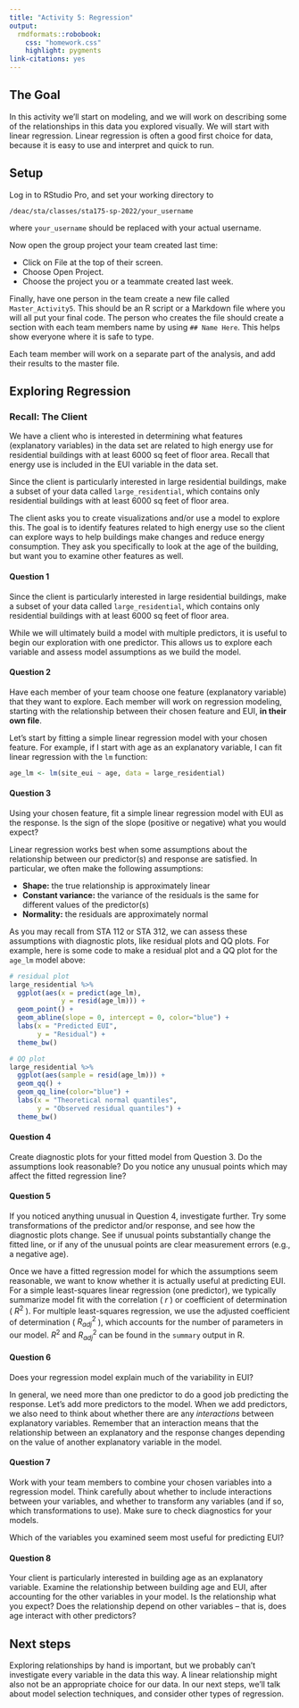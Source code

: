 ---
title: "Activity 5: Regression"
output: 
  rmdformats::robobook:
    css: "homework.css"
    highlight: pygments
link-citations: yes
---

## The Goal

In this activity we'll start on modeling, and we will work on describing some of the relationships in this data you explored visually. We will start with linear regression. Linear regression is often a good first choice for data, because it is easy to use and interpret and quick to run.

## Setup

Log in to RStudio Pro, and set your working directory to 

`/deac/sta/classes/sta175-sp-2022/your_username`

where `your_username` should be replaced with your actual username.

Now open the group project your team created last time:

* Click on File at the top of their screen.
* Choose Open Project.
* Choose the project you or a teammate created last week.

Finally, have one person in the team create a new file called `Master_Activity5`. This should be an R script or a Markdown file where you will all put your final code. The person who creates the file should create a section with each team members name by using `## Name Here`. This helps show everyone where it is safe to type.

Each team member will work on a separate part of the analysis, and add their results to the master file.

## Exploring Regression

### Recall: The Client

We have a client who is interested in determining what features (explanatory variables) in the data set are related to high energy use for residential buildings with at least 6000 sq feet of floor area. Recall that energy use is included in the EUI variable in the data set.

Since the client is particularly interested in large residential buildings, make a subset of your data called `large_residential`, which contains only residential buildings with at least 6000 sq feet of floor area.

The client asks you to create visualizations and/or use a model to explore this. The goal is to identify features related to high energy use so the client can explore ways to help buildings make changes and reduce energy consumption. They ask you specifically to look at the age of the building, but want you to examine other features as well.

:::{.question}
#### Question 1

Since the client is particularly interested in large residential buildings, make a subset of your data called `large_residential`, which contains only residential buildings with at least 6000 sq feet of floor area.
:::

While we will ultimately build a model with multiple predictors, it is useful to begin our exploration with one predictor. This allows us to explore each variable and assess model assumptions as we build the model.

:::{.question}
#### Question 2

Have each member of your team choose one feature (explanatory variable) that they want to explore. Each member will work on regression modeling, starting with the relationship between their chosen feature and EUI, **in their own file**.
:::

Let's start by fitting a simple linear regression model with your chosen feature. For example, if I start with age as an explanatory variable, I can fit linear regression with the `lm` function:

```r
age_lm <- lm(site_eui ~ age, data = large_residential)
```

:::{.question}
#### Question 3

Using your chosen feature, fit a simple linear regression model with EUI as the response. Is the sign of the slope (positive or negative) what you would expect?
:::

Linear regression works best when some assumptions about the relationship between our predictor(s) and response are satisfied. In particular, we often make the following assumptions:

* **Shape:** the true relationship is approximately linear
* **Constant variance:** the variance of the residuals is the same for different values of the predictor(s)
* **Normality:** the residuals are approximately normal

As you may recall from STA 112 or STA 312, we can assess these assumptions with diagnostic plots, like residual plots and QQ plots. For example, here is some code to make a residual plot and a QQ plot for the `age_lm` model above:

```r
# residual plot
large_residential %>%
  ggplot(aes(x = predict(age_lm),
             y = resid(age_lm))) +
  geom_point() +
  geom_abline(slope = 0, intercept = 0, color="blue") +
  labs(x = "Predicted EUI",
       y = "Residual") +
  theme_bw()

# QQ plot
large_residential %>%
  ggplot(aes(sample = resid(age_lm))) +
  geom_qq() +
  geom_qq_line(color="blue") +
  labs(x = "Theoretical normal quantiles",
       y = "Observed residual quantiles") +
  theme_bw()
```

:::{.question}
#### Question 4

Create diagnostic plots for your fitted model from Question 3. Do the assumptions look reasonable? Do you notice any unusual points which may affect the fitted regression line?
:::

:::{.question}
#### Question 5

If you noticed anything unusual in Question 4, investigate further. Try some transformations of the predictor and/or response, and see how the diagnostic plots change. See if unusual points substantially change the fitted line, or if any of the unusual points are clear measurement errors (e.g., a negative age).
:::

Once we have a fitted regression model for which the assumptions seem reasonable, we want to know whether it is actually useful at predicting EUI. For a simple least-squares linear regression (one predictor), we typically summarize model fit with the correlation ( $r$ ) or coefficient of determination ( $R^2$ ). For multiple least-squares regression, we use the adjusted coefficient of determination ( $R^2_{adj}$ ), which accounts for the number of parameters in our model. $R^2$ and $R^2_{adj}$ can be found in the `summary` output in R.

:::{.question}
#### Question 6

Does your regression model explain much of the variability in EUI?
:::

In general, we need more than one predictor to do a good job predicting the response. Let's add more predictors to the model. When we add predictors, we also need to think about whether there are any *interactions* between explanatory variables. Remember that an interaction means that the relationship between an explanatory and the response changes depending on the value of another explanatory variable in the model.

:::{.question}
#### Question 7

Work with your team members to combine your chosen variables into a regression model. Think carefully about whether to include interactions between your variables, and whether to transform any variables (and if so, which transformations to use). Make sure to check diagnostics for your models.

Which of the variables you examined seem most useful for predicting EUI?
:::

:::{.question}
#### Question 8

Your client is particularly interested in building age as an explanatory variable. Examine the relationship between building age and EUI, after accounting for the other variables in your model. Is the relationship what you expect? Does the relationship depend on other variables -- that is, does age interact with other predictors?
:::

## Next steps

Exploring relationships by hand is important, but we probably can't investigate every variable in the data this way. A linear relationship might also not be an appropriate choice for our data. In our next steps, we'll talk about model selection techniques, and consider other types of regression.